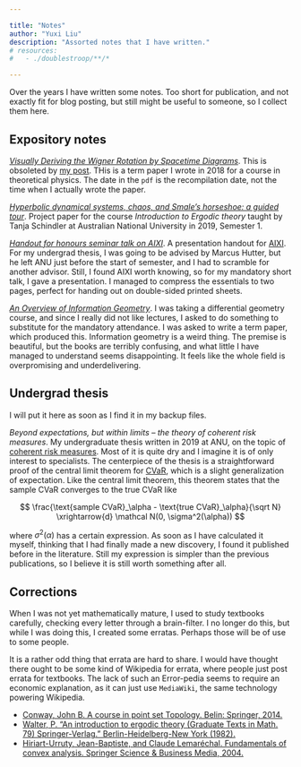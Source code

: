 ```yaml
---

title: "Notes"
author: "Yuxi Liu"
description: "Assorted notes that I have written."
# resources:
#   - ./doublestroop/**/*

---
```


Over the years I have written some notes. Too short for publication, and not exactly fit for blog posting, but still might be useful to someone, so I collect them here.

## Expository notes

[*Visually Deriving the Wigner Rotation by Spacetime Diagrams*](wigner_rotation/wigner_rotation_complete.pdf). This is obsoleted by [my post](https://yuxi-liu-wired.github.io/blog/posts/wigner-rotation/). THis is a term paper I wrote in 2018 for a course in theoretical physics. The date in the `pdf` is the recompilation date, not the time when I actually wrote the paper.

[*Hyperbolic dynamical systems, chaos, and Smale's horseshoe: a guided tour*](ergodic_theory/ergodic_theory_project.pdf). Project paper for the course *Introduction to Ergodic theory* taught by Tanja Schindler at Australian National University in 2019, Semester 1.

[*Handout for honours seminar talk on AIXI*](2019_honours_seminar_talk/presentation_handout.pdf). A presentation handout for [AIXI](https://en.wikipedia.org/wiki/AIXI). For my undergrad thesis, I was going to be advised by Marcus Hutter, but he left ANU just before the start of semester, and I had to scramble for another advisor. Still, I found AIXI worth knowing, so for my mandatory short talk, I gave a presentation. I managed to compress the essentials to two pages, perfect for handing out on double-sided printed sheets.

[*An Overview of Information Geometry*](2019_differential_geometry/2019_differential_geometry_information_geometry_report.pdf). I was taking a differential geometry course, and since I really did not like lectures, I asked to do something to substitute for the mandatory attendance. I was asked to write a term paper, which produced this. Information geometry is a weird thing. The premise is beautiful, but the books are terribly confusing, and what little I have managed to understand seems disappointing. It feels like the whole field is overpromising and underdelivering.

## Undergrad thesis

I will put it here as soon as I find it in my backup files.

*Beyond expectations, but within limits -- the theory of coherent risk measures*. My undergraduate thesis written in 2019 at ANU, on the topic of [coherent risk measures](https://en.wikipedia.org/wiki/Coherent_risk_measure). Most of it is quite dry and I imagine it is of only interest to specialists. The centerpiece of the thesis is a straightforward proof of the central limit theorem for [CVaR](https://en.wikipedia.org/wiki/Expected_shortfall), which is a slight generalization of expectation. Like the central limit theorem, this theorem states that the sample CVaR converges to the true CVaR like

$$
\frac{\text{sample CVaR}_\alpha - \text{true CVaR}_\alpha}{\sqrt N} \xrightarrow{d} \mathcal N(0, \sigma^2(\alpha))
$$

where $\sigma^2(\alpha)$ has a certain expression. As soon as I have calculated it myself, thinking that I had finally made a new discovery, I found it published before in the literature. Still my expression is simpler than the previous publications, so I believe it is still worth something after all.

## Corrections

When I was not yet mathematically mature, I used to study textbooks carefully, checking every letter through a brain-filter. I no longer do this, but while I was doing this, I created some erratas. Perhaps those will be of use to some people.

It is a rather odd thing that errata are hard to share. I would have thought there ought to be some kind of Wikipedia for errata, where people just post errata for textbooks. The lack of such an Error-pedia seems to require an economic explanation, as it can just use `MediaWiki`, the same technology powering Wikipedia.

* [Conway, John B. A course in point set Topology. Belin: Springer, 2014.](corrections/a%20course%20in%20point%20set%20topology_corrections.pdf)
* [Walter, P. "An introduction to ergodic theory (Graduate Texts in Math. 79) Springer-Verlag." Berlin-Heidelberg-New York (1982).](corrections/an%20introduction%20to%20ergodic%20theory_errata.pdf)
* [Hiriart-Urruty, Jean-Baptiste, and Claude Lemaréchal. Fundamentals of convex analysis. Springer Science & Business Media, 2004.](corrections/fundamentals%20of%20convex%20analysis_errata.pdf)

